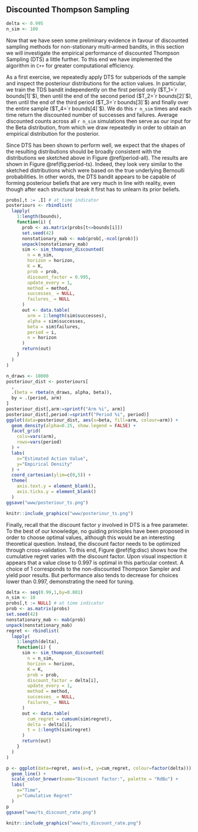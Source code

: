 ## Discounted Thompson Sampling {#disc}

```r
delta <- 0.995
n_sim <- 100
```


Now that we have seen some preliminary evidence in favour of discounted sampling methods for non-stationary multi-armed bandits, in this section we will investigate the empirical performance of discounted Thompson Sampling (DTS) a little further. To this end we have implemented the algorithm in `C++` for greater computational efficiency. 

As a first exercise, we repeatedly apply DTS for subperiods of the sample and inspect the posteriour distributions for the action values. In particular, we train the TDS bandit independently on the first period only ($T_1=`r bounds[1]`$), then until the end of the second period ($T_2=`r bounds[2]`$), then until the end of the third period ($T_3=`r bounds[3]`$) and finally over the entire sample ($T_4=`r bounds[4]`$). We do this `r n_sim` times and each time return the discounted number of successes and failures. Average discounted counts across all `r n_sim` simulations then serve as our input for the Beta distribution, from which we draw repeatedly in order to obtain an empirical distribution for the posterior.

Since DTS has been shown to perform well, we expect that the shapes of the resulting distributions should be broadly consistent with the distributions we sketched above in Figure \@ref(period-all). The results are shown in Figure \@ref(fig:period-ts). Indeed, they look very similar to the sketched distributions which were based on the true underlying Bernoulli probabilities. In other words, the DTS bandit appears to be capable of forming posteriour beliefs that are very much in line with reality, even though after each structural break it first has to unlearn its prior beliefs.

```r
probs[,t := .I] # at time indicator
posteriours <- rbindlist(
  lapply(
    1:length(bounds),
    function(i) {
      prob <- as.matrix(probs[t<=bounds[i]])
      set.seed(42)
      nonstationary_mab <- mab(prob[,-ncol(prob)])
      unpack(nonstationary_mab)
      sim <- sim_thompson_discounted(
        n = n_sim,
        horizon = horizon,
        K = K,
        prob = prob,
        discount_factor = 0.995,
        update_every = 1,
        method = method,
        successes_ = NULL,
        failures_ = NULL
      )
      out <- data.table(
        arm = 1:length(sim$successes),
        alpha = sim$successes,
        beta = sim$failures,
        period = i,
        n = horizon
      )
      return(out)
    }
  )
)

```

```r
n_draws <- 10000
posteriour_dist <- posteriours[
  ,
  .(beta = rbeta(n_draws, alpha, beta)),
  by = .(period, arm)
]
posteriour_dist[,arm:=sprintf("Arm %i", arm)]
posteriour_dist[,period:=sprintf("Period %i", period)]
ggplot(data=posteriour_dist, aes(x=beta, fill=arm, colour=arm)) +
  geom_density(alpha=0.25, show.legend = FALSE) +
  facet_grid(
    cols=vars(arm),
    rows=vars(period)
  ) +
  labs(
    x="Estimated Action Value",
    y="Empirical Density"
  ) +
  coord_cartesian(ylim=c(0,5)) +
  theme(
    axis.text.y = element_blank(),
    axis.ticks.y = element_blank()
  )
ggsave("www/posteriour_ts.png")
```

```r
knitr::include_graphics("www/posteriour_ts.png")
```

Finally, recall that the discount factor $\gamma$ involved in DTS is a free parameter. To the best of our knowledge, no guiding principles have been proposed in order to choose optimal values, although this would be an interesting theoretical question. Instead, the discount factor needs to be optimized through cross-validation. To this end, Figure \@ref(fig:disc) shows how the cumulative regret varies with the discount factor. Upon visual inspection it appears that a value close to $0.997$ is optimal in this particular context. A choice of $1$ corresponds to the non-discounted Thompson Sampler and yield poor results. But performance also tends to decrease for choices lower than $0.997$, demonstrating the need for tuning.

```r
delta <- seq(0.99,1,by=0.001)
n_sim <- 10
probs[,t := NULL] # at time indicator
prob <- as.matrix(probs)
set.seed(42)
nonstationary_mab <- mab(prob)
unpack(nonstationary_mab)
regret <- rbindlist(
  lapply(
    1:length(delta),
    function(i) {
      sim <- sim_thompson_discounted(
        n = n_sim,
        horizon = horizon,
        K = K,
        prob = prob,
        discount_factor = delta[i],
        update_every = 1,
        method = method,
        successes_ = NULL,
        failures_ = NULL
      )
      out <- data.table(
        cum_regret = cumsum(sim$regret),
        delta = delta[i],
        t = 1:length(sim$regret)
      )
      return(out)
    }
  )
)
```

```r
p <- ggplot(data=regret, aes(x=t, y=cum_regret, colour=factor(delta))) +
  geom_line() +
  scale_color_brewer(name="Discount factor:", palette = "RdBu") +
  labs(
    x="Time",
    y="Cumulative Regret"
  )
p
ggsave("www/ts_discount_rate.png")
```


```r
knitr::include_graphics("www/ts_discount_rate.png")
```
